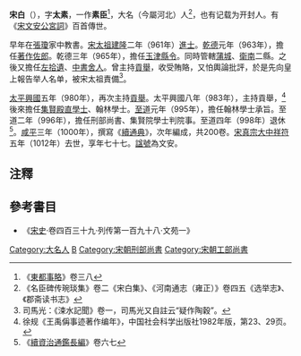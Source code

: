'''宋白'''（{{bd|936年||1012年|catIdx=S}}），字'''太素'''，一作'''素臣'''<ref>《[[東都事略|東都事略]]》卷三八</ref>，大名（今屬河北）人<ref>《名臣碑传琬琰集》卷二《宋白集》、《河南通志（雍正）》卷四五《选举志》、《郡斋读书志》</ref>，也有记载为开封人。有《[[宋文安公宮詞|宋文安公宮詞]]》百首傳世。

早年在[[张琼_(北宋)|張瓊]]家中教書。[[宋太祖|宋太祖]][[建隆|建隆]]二年（961年）[[進士|進士]]。[[乾德_(北宋)|乾德]]元年（963年），擔任[[著作佐郎|著作佐郎]]。乾德三年（965年），擔任[[玉津|玉津]][[縣令|縣令]]。同時管轄[[蒲城|蒲城]]、[[衛南|衛南]]二縣。之後又擔任[[拾遗_(官名)|左拾遺]]、[[中書舍人|中書舍人]]。曾主持[[貢舉|貢舉]]，收受賄賂，又怕輿論批評，於是先向皇上報告举人名单，被宋太祖責備<ref>司馬光：《涑水記聞》卷一，司馬光又自註云“疑作陶穀”。</ref>。

[[太平興國|太平興國]]五年（980年），再次主持[[貢舉|貢舉]]。太平興國八年（983年），主持貢舉，<ref>徐规《王禹偁事迹著作编年》，中国社会科学出版社1982年版，第23、29页。</ref>後來擔任[[集賢殿|集賢殿]][[直學士|直學士]]、翰林學士。[[至道|至道]]元年（995年），擔任翰林學士承旨。至道二年（996年），擔任刑部尚書、集賢院學士判院事。至道四年（998年）退休<ref>《[[續資治通鑑長編|續資治通鑑長編]]》卷六七</ref>。[[咸平|咸平]]三年（1000年），撰寫《[[續通典|續通典]]》，次年編成，共200卷。[[宋真宗|宋真宗]][[大中祥符|大中祥符]]五年（1012年）去世，享年七十七。[[諡號|諡號]]為文安。

== 注釋 ==
{{reflist}}

== 參考書目 ==
*《[[宋史|宋史]]·卷四百三十九·列传第一百九十八·文苑一》

{{宋朝人物小作品}}
{{建隆二年辛酉科進士}}

{{DEFAULTSORT:S}}
[[Category:大名人|Category:大名人]]
[[Category:宋姓|B]]
[[Category:宋朝刑部尚書|Category:宋朝刑部尚書]]
[[Category:宋朝工部尚書|Category:宋朝工部尚書]]